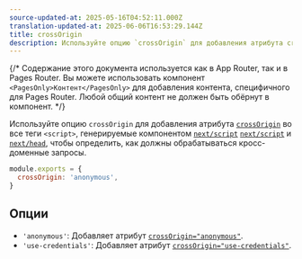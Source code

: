 ```yaml
---
source-updated-at: 2025-05-16T04:52:11.000Z
translation-updated-at: 2025-06-06T16:53:29.144Z
title: crossOrigin
description: Используйте опцию `crossOrigin` для добавления атрибута crossOrigin в теги `script`, генерируемые `next/script`.
---
```


{/* Содержание этого документа используется как в App Router, так и в Pages Router. Вы можете использовать компонент `<PagesOnly>Контент</PagesOnly>` для добавления контента, специфичного для Pages Router. Любой общий контент не должен быть обёрнут в компонент. */}

Используйте опцию `crossOrigin` для добавления атрибута [`crossOrigin`](https://developer.mozilla.org/en-US/docs/Web/HTML/Attributes/crossorigin) во все теги `<script>`, генерируемые компонентом <AppOnly>[`next/script`](/docs/app/building-your-application/optimizing/scripts)</AppOnly> <PagesOnly>[`next/script`](/docs/pages/building-your-application/optimizing/scripts) и [`next/head`](/docs/pages/api-reference/components/head)</PagesOnly>, чтобы определить, как должны обрабатываться кросс-доменные запросы.

```js filename="next.config.js"
module.exports = {
  crossOrigin: 'anonymous',
}
```

## Опции

- `'anonymous'`: Добавляет атрибут [`crossOrigin="anonymous"`](https://developer.mozilla.org/en-US/docs/Web/HTML/Attributes/crossorigin#anonymous).
- `'use-credentials'`: Добавляет атрибут [`crossOrigin="use-credentials"`](https://developer.mozilla.org/en-US/docs/Web/HTML/Attributes/crossorigin#use-credentials).